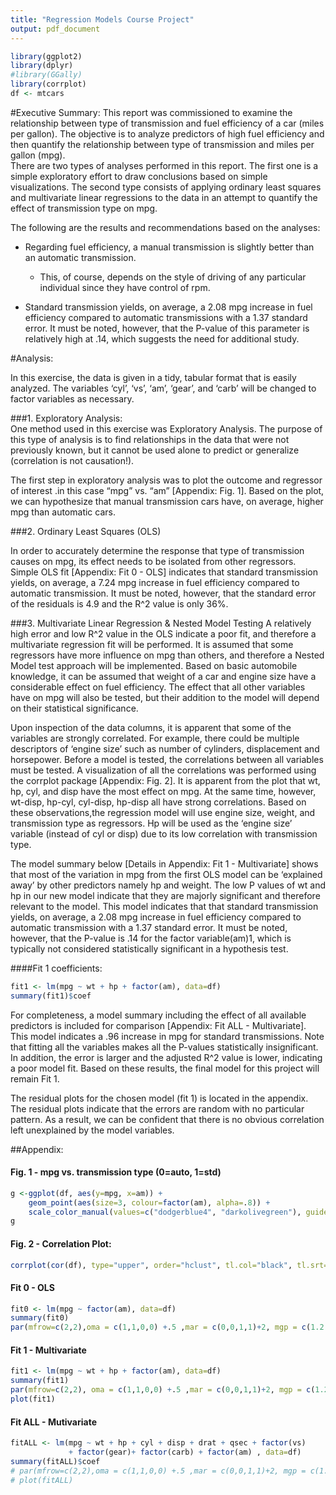 ```yaml
---
title: "Regression Models Course Project"
output: pdf_document
---
```

```r
library(ggplot2)
library(dplyr)
#library(GGally)
library(corrplot)
df <- mtcars
```
#Executive Summary:
This report was commissioned to examine the relationship between type of transmission and fuel
efficiency of a car (miles per gallon). The objective is to analyze predictors of high fuel 
efficiency and then quantify the relationship between type of transmission and miles per gallon
(mpg).  
There are two types of analyses performed in this report. The first one is a simple exploratory effort 
to draw conclusions based on simple visualizations. The second type consists of applying ordinary least squares and multivariate linear regressions to the data in an attempt to quantify the effect of transmission type on mpg. 
  
The following are the results and recommendations based on the analyses:

* Regarding fuel efficiency, a manual transmission is slightly better than an automatic transmission.

    + This, of course, depends on the style of driving of any particular individual since they have control of rpm.
    
* Standard transmission yields, on average, a 2.08 mpg increase in fuel efficiency compared to automatic transmissions with a 1.37 standard error. It must be noted, however, that the P-value of this parameter is relatively high at .14, which suggests the need for additional study.



#Analysis: 

In this exercise, the data is given in a tidy, tabular format that is easily analyzed. The variables
'cyl', 'vs', 'am', 'gear', and 'carb' will be changed to factor variables as necessary.

###1.   Exploratory Analysis:  
One method used in this exercise was Exploratory Analysis. The purpose of this type of analysis
is to find relationships in the data that were not previously known, but it cannot be used alone to 
predict or generalize (correlation is not causation!).

The first step in exploratory analysis was to plot the outcome and regressor of interest .in this
case "mpg" vs. "am" [Appendix: Fig. 1]. Based on the plot, we can hypothesize that manual transmission 
cars have, on average, higher mpg than automatic cars. 

###2.   Ordinary Least Squares (OLS)

In order to accurately determine the response that type of transmission causes on mpg, its effect needs to be isolated from other regressors. Simple OLS fit [Appendix: Fit 0 - OLS] indicates that standard transmission yields, on average, a 7.24 mpg increase in fuel efficiency compared to automatic transmission. It must be noted, however, that the standard error of the residuals is 4.9 and the R^2 value is only 36%.

###3.   Multivariate Linear Regression & Nested Model Testing
A relatively high error and low R^2 value in the OLS indicate a poor fit, and therefore a multivariate regression fit will be performed. It is assumed that some regressors have more influence on mpg than others, and therefore a Nested Model test approach will be implemented. Based on basic automobile knowledge, it can be assumed that weight of a car and engine size have a considerable effect on fuel efficiency. The effect that all other variables have on mpg will also be tested, but their addition to the model will depend on their statistical significance.  

Upon inspection of the data columns, it is apparent that some of the variables are strongly correlated. For example, there could be multiple descriptors of 'engine size' such as number of cylinders, displacement and horsepower. Before a model is tested, the correlations between all variables must be tested. A visualization of all the correlations was performed using the corrplot package [Appendix: Fig. 2]. It is apparent from the plot that wt, hp, cyl, and disp have the most effect on mpg. At the same time, however, wt-disp, hp-cyl, cyl-disp, hp-disp all have strong correlations. Based on these observations,the regression model will use engine size, weight, and transmission type as regressors. Hp will be used as the 'engine size' variable (instead of cyl or disp) due to its low correlation with transmission type.
  
The model summary below [Details in Appendix: Fit 1 - Multivariate] shows that most of the variation in mpg from the first OLS model can be 'explained away' by other predictors namely hp and weight. The low P values of wt and hp in our new model indicate that they are majorly significant and therefore relevant to the model. This model indicates that that standard transmission yields, on average, a 2.08 mpg increase in fuel efficiency compared to automatic transmission with a 1.37 standard error. It must be noted, however, that the P-value is .14 for the factor variable(am)1, which is typically not considered statistically significant in a hypothesis test.

####Fit 1 coefficients:
```r
fit1 <- lm(mpg ~ wt + hp + factor(am), data=df)
summary(fit1)$coef
```

For completeness, a model summary including the effect of all available predictors is included for comparison [Appendix: Fit ALL - Multivariate]. This model indicates a .96 increase in mpg for standard transmissions. Note that fitting all the variables makes all the P-values statistically insignificant. In addition, the error is larger and the adjusted R^2 value is lower, indicating a poor model fit. Based on these results, the final model for this project will remain Fit 1.

The residual plots for the chosen model (fit 1) is located in the appendix. The residual plots indicate that the errors are random with no particular pattern. As a result, we can be confident that there is no obvious correlation left unexplained by the model variables.

\pagebreak  

##Appendix:  

#### Fig. 1 - mpg vs. transmission type (0=auto, 1=std)
```r
g <-ggplot(df, aes(y=mpg, x=am)) +
    geom_point(aes(size=3, colour=factor(am), alpha=.8)) +
    scale_color_manual(values=c("dodgerblue4", "darkolivegreen"), guide=FALSE)
g
```

#### Fig. 2 - Correlation Plot:
```r
corrplot(cor(df), type="upper", order="hclust", tl.col="black", tl.srt=0)
```

#### Fit 0 - OLS
```r
fit0 <- lm(mpg ~ factor(am), data=df)
summary(fit0)
par(mfrow=c(2,2),oma = c(1,1,0,0) +.5 ,mar = c(0,0,1,1)+2, mgp = c(1.2, .5, 0))
```

#### Fit 1 - Multivariate
```r
fit1 <- lm(mpg ~ wt + hp + factor(am), data=df)
summary(fit1)
par(mfrow=c(2,2), oma = c(1,1,0,0) +.5 ,mar = c(0,0,1,1)+2, mgp = c(1.2, .5, 0))
plot(fit1)
```

#### Fit ALL - Mutivariate
```r
fitALL <- lm(mpg ~ wt + hp + cyl + disp + drat + qsec + factor(vs)
             + factor(gear)+ factor(carb) + factor(am) , data=df)
summary(fitALL)$coef
# par(mfrow=c(2,2),oma = c(1,1,0,0) +.5 ,mar = c(0,0,1,1)+2, mgp = c(1.2, .5, 0))
# plot(fitALL)
```